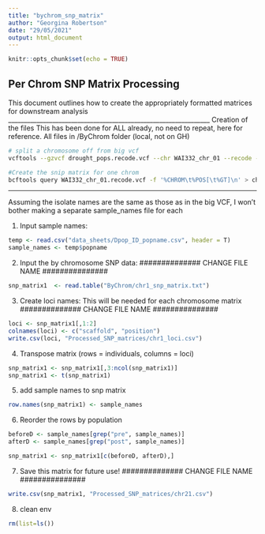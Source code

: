 ```yaml
---
title: "bychrom_snp_matrix"
author: "Georgina Robertson"
date: "29/05/2021"
output: html_document
---
```


```r
knitr::opts_chunk$set(echo = TRUE)
```

## Per Chrom SNP Matrix Processing

This document outlines how to create the appropriately formatted matrices for downstream analysis
________________________________________________________________
Creation of the files
This has been done for ALL already, no need to repeat, here for reference.
All files in /ByChrom folder (local, not on GH)
```bash
# split a chromosome off from big vcf
vcftools --gzvcf drought_pops.recode.vcf --chr WAI332_chr_01 --recode --out WAI332_chr_01 

#Create the snip matrix for one chrom
bcftools query WAI332_chr_01.recode.vcf -f '%CHROM\t%POS[\t%GT]\n' > chr1_snp_matrix.txt
```
________________________________________________________________

Assuming the isolate names are the same as those as in the big VCF, I won't bother making a separate sample_names file for each

1) Input sample names:
```r
temp <- read.csv("data_sheets/Dpop_ID_popname.csv", header = T)
sample_names <- temp$popname
```


2) Input the by chromosome SNP data: 
############## CHANGE FILE NAME ###############
```r
snp_matrix1  <- read.table("ByChrom/chr1_snp_matrix.txt")
```

3) Create loci names: 
This will be needed for each chromosome matrix
############## CHANGE FILE NAME ###############
```r
loci <- snp_matrix1[,1:2]
colnames(loci) <- c("scaffold", "position")
write.csv(loci, "Processed_SNP_matrices/chr1_loci.csv")
```


4) Transpose matrix (rows = individuals, columns = loci)
```r
snp_matrix1 <- snp_matrix1[,3:ncol(snp_matrix1)]
snp_matrix1 <- t(snp_matrix1)
```

5) add sample names to snp matrix
```r
row.names(snp_matrix1) <- sample_names
```

6) Reorder the rows by population
```r
beforeD <- sample_names[grep("pre", sample_names)]
afterD <- sample_names[grep("post", sample_names)]

snp_matrix1 <- snp_matrix1[c(beforeD, afterD),]
```


7) Save this matrix for future use!
############## CHANGE FILE NAME ###############
```r
write.csv(snp_matrix1, "Processed_SNP_matrices/chr21.csv")
```

8) clean env
```r
rm(list=ls())
```

